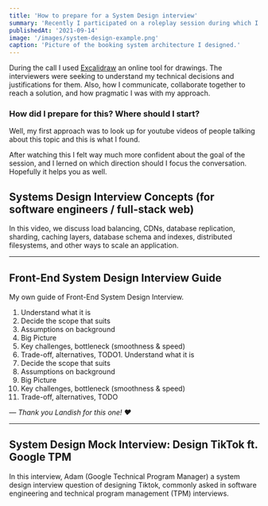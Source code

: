 ```yaml
---
title: 'How to prepare for a System Design interview'
summary: 'Recently I participated on a roleplay session during which I got ask to “build” a system, pick technical solutions, adapt them to constraints and explain my choices.'
publishedAt: '2021-09-14'
image: '/images/system-design-example.png'
caption: 'Picture of the booking system architecture I designed.'
---
```


During the call I used [Excalidraw](https://excalidraw.com/) an online tool for drawings. The interviewers were seeking to understand my technical decisions and justifications for them. Also, how I communicate, collaborate together to reach a solution, and how pragmatic I was with my approach.

### How did I prepare for this? Where should I start?

Well, my first approach was to look up for youtube videos of people talking about this topic and this is what I found.

After watching this I felt way much more confident about the goal of the session, and I lerned on which direction should I focus the conversation. Hopefully it helps you as well.

## Systems Design Interview Concepts (for software engineers / full-stack web)

<YouTube youTubeId="REB_eGHK_P4" />

In this video, we discuss load balancing, CDNs, database replication, sharding, caching layers, database schema and indexes, distributed filesystems, and other ways to scale an application.

---

## Front-End System Design Interview Guide

<YouTube youTubeId="5llb2fGKl9s" />

My own guide of Front-End System Design Interview.

1. Understand what it is
2. Decide the scope that suits
3. Assumptions on background
4. Big Picture
5. Key challenges, bottleneck (smoothness & speed)
6. Trade-off, alternatives, TODO1. Understand what it is
7. Decide the scope that suits
8. Assumptions on background
9. Big Picture
10. Key challenges, bottleneck (smoothness & speed)
11. Trade-off, alternatives, TODO

<em>&mdash; Thank you Landish for this one! ❤️</em>

---

## System Design Mock Interview: Design TikTok ft. Google TPM

<YouTube youTubeId="Z-0g_aJL5Fw" />

In this interview, Adam (Google Technical Program Manager) a system design interview question of designing Tiktok, commonly asked in software engineering and technical program management (TPM) interviews.
